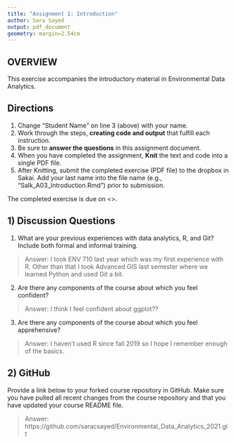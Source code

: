 ```yaml
---
title: "Assignment 1: Introduction"
author: Sara Sayed
output: pdf_document
geometry: margin=2.54cm
---
```


## OVERVIEW

This exercise accompanies the introductory material in Environmental Data Analytics. 

## Directions
1. Change "Student Name" on line 3 (above) with your name.
3. Work through the steps, **creating code and output** that fulfill each instruction.
4. Be sure to **answer the questions** in this assignment document.
6. When you have completed the assignment, **Knit** the text and code into a single PDF file.
8. After Knitting, submit the completed exercise (PDF file) to the dropbox in Sakai. Add your last name into the file name (e.g., "Salk_A03_Introduction.Rmd") prior to submission.

The completed exercise is due on <>.

## 1) Discussion Questions

1. What are your previous experiences with data analytics, R, and Git? Include both formal and informal training.

> Answer: I took ENV 710 last year which was my first experience with R. Other than that I took Advanced GIS last semester where we learned Python and used Git a bit.

2. Are there any components of the course about which you feel confident?

> Answer: I think I feel confident about ggplot??

3. Are there any components of the course about which you feel apprehensive?

> Answer: I haven't used R since fall 2019 so I hope I remember enough of the basics.


## 2) GitHub

Provide a link below to your forked course repository in GitHub. Make sure you have pulled all recent changes from the course repository  and that you have updated your course README file. 

> Answer: https://github.com/saracsayed/Environmental_Data_Analytics_2021.git


